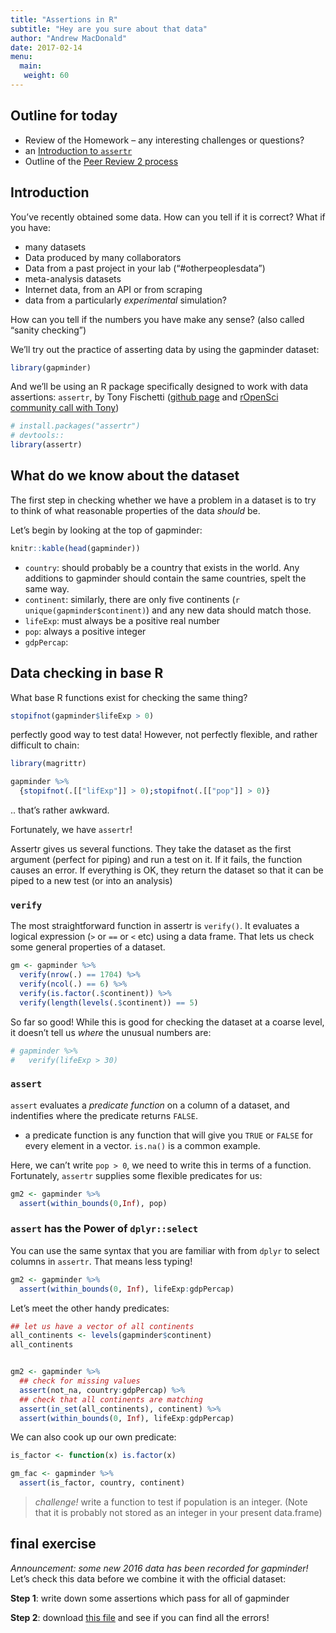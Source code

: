 ```yaml
---
title: "Assertions in R"
subtitle: "Hey are you sure about that data"
author: "Andrew MacDonald"
date: 2017-02-14
menu: 
  main:
   weight: 60
---
```


## Outline for today

* Review of the Homework -- any interesting challenges or questions?
* an [Introduction to `assertr`](assert.html)
* Outline of the [Peer Review 2 process](http://biol548o.github.io/PeerReview_2)

## Introduction

You've recently obtained some data. How can you tell if it is correct? What if you have:

* many datasets
* Data produced by many collaborators
* Data from a past project in your lab ("#otherpeoplesdata")
* meta-analysis datasets
* Internet data, from an API or from scraping
* data from a particularly _experimental_ simulation?

How can you tell if the numbers you have make any sense? (also called "sanity checking")

We'll try out the practice of asserting data by using the gapminder dataset:
```r
library(gapminder)
```

And we'll be using an R package specifically designed to work with data assertions: `assertr`, by Tony Fischetti ([github page](https://github.com/tonyfischetti/assertr) and [rOpenSci community call with Tony](https://vimeo.com/141906295))

```r
# install.packages("assertr")
# devtools::
library(assertr)
```

## What do we know about the dataset

The first step in checking whether we have a problem in a dataset is to try to think of what reasonable properties of the data *should* be.

Let's begin by looking at the top of gapminder:

```r
knitr::kable(head(gapminder))
```

* `country`: should probably be a country that exists in the world. Any additions to gapminder should contain the same countries, spelt the same way.
* `continent`: similarly, there are only five continents (`r unique(gapminder$continent)`) and any new data should match those.
* `lifeExp`: must always be a positive real number
* `pop`: always a positive integer
* `gdpPercap`: 

## Data checking in base R

What base R functions exist for checking the same thing?

```r
stopifnot(gapminder$lifeExp > 0)
```

perfectly good way to test data! However, not perfectly flexible, and rather difficult to chain:

```r
library(magrittr)

gapminder %>% 
  {stopifnot(.[["lifExp"]] > 0);stopifnot(.[["pop"]] > 0)}
```
.. that's rather awkward.

Fortunately, we have `assertr`!

Assertr gives us several functions. They take the dataset as the first argument (perfect for piping) and run a test on it. If it fails, the function causes an error. If everything is OK, they  return the dataset so that it can be piped to a new test (or into an analysis)

### `verify`

The most straightforward function in assertr is `verify()`. It evaluates a logical expression (`>` or `==` or `<` etc) using a data frame. That lets us check some general properties of a dataset. 

```r
gm <- gapminder %>% 
  verify(nrow(.) == 1704) %>% 
  verify(ncol(.) == 6) %>% 
  verify(is.factor(.$continent)) %>% 
  verify(length(levels(.$continent)) == 5)
```

So far so good! While this is good for checking the dataset at a coarse level, it doesn't tell us *where* the unusual numbers are:

```r
# gapminder %>% 
#   verify(lifeExp > 30)
```

### `assert`

`assert` evaluates a _predicate function_ on a column of a dataset, and indentifies where the predicate returns `FALSE`.

* a predicate function is any function that will give you `TRUE` or `FALSE` for every element in a vector. `is.na()` is a common example.

Here, we can't write `pop > 0`, we need to write this in terms of a function. Fortunately, `assertr` supplies some flexible predicates for us:
```r
gm2 <- gapminder %>% 
  assert(within_bounds(0,Inf), pop)
```

### `assert` has the Power of `dplyr::select`

You can use the same syntax that you are familiar with from `dplyr` to select columns in `assertr`. That means less typing!

```r
gm2 <- gapminder %>% 
  assert(within_bounds(0, Inf), lifeExp:gdpPercap)
```

Let's meet the other handy predicates:

```r

## let us have a vector of all continents
all_continents <- levels(gapminder$continent)
all_continents


gm2 <- gapminder %>% 
  ## check for missing values
  assert(not_na, country:gdpPercap) %>% 
  ## check that all continents are matching
  assert(in_set(all_continents), continent) %>% 
  assert(within_bounds(0, Inf), lifeExp:gdpPercap)
```

We can also cook up our own predicate: 

```r
is_factor <- function(x) is.factor(x)

gm_fac <- gapminder %>% 
  assert(is_factor, country, continent)

```

>  *challenge!* 
write a function to test if population is an integer. (Note that it is probably not stored as an integer in your present data.frame)

## final exercise

_Announcement: some new 2016 data has been recorded for gapminder!_  
Let's check this data before we combine it with the official dataset:

**Step 1**: write down some assertions which pass for all of gapminder

**Step 2**: download [this file](SuppMatt/gapminder_2016.csv) and see if you can find all the errors!